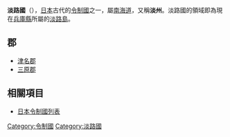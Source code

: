 {{Unreferenced|time=2021-04-28T08:07:11+00:00}}
{{japanese|image=Old Japan Awaji.svg|width=300px|caption=淡路國在日本的位置|japanese=淡路国|kana=あわじのくに|romaji=Awaji no kuni}}
'''淡路國'''（{{jpn|j=淡路国|kyu=淡路國|hg=あわじのくに|hgt=あはぢのくに|rm=Awajinokuni|f=y}}），[[日本|日本]]古代的[[令制國|令制國]]之一，屬[[南海道|南海道]]，又稱'''淡州'''。淡路國的領域即為現在[[兵庫縣|兵庫縣]]所屬的[[淡路島|淡路島]]。

== 郡 ==
*[[津名郡|津名郡]]
*[[三原郡|三原郡]]

== 相關項目 ==
*[[日本令制國列表|日本令制國列表]]

{{淡路國的郡}}
{{日本令制國}}
{{DEFAULTSORT:Awaji}}
[[Category:令制國|Category:令制國]]
[[Category:淡路國|Category:淡路國]]